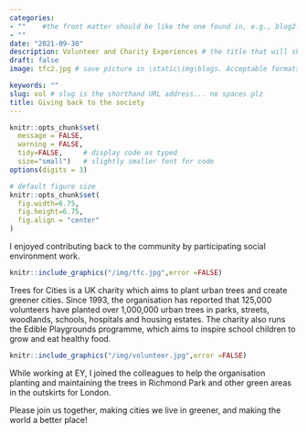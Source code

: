 ```yaml
---
categories:  
- ""    #the front matter should be like the one found in, e.g., blog2.md. It cannot be like the normal Rmd we used
- ""
date: "2021-09-30"
description: Volunteer and Charity Experiences # the title that will show up once someone gets to this page
draft: false
image: tfc2.jpg # save picture in \static\img\blogs. Acceptable formats= jpg, jpeg, or png . Your iPhone pics wont work

keywords: ""
slug: vol # slug is the shorthand URL address... no spaces plz
title: Giving back to the society
---
```

  



```r
knitr::opts_chunk$set(
  message = FALSE, 
  warning = FALSE, 
  tidy=FALSE,     # display code as typed
  size="small")   # slightly smaller font for code
options(digits = 3)

# default figure size
knitr::opts_chunk$set(
  fig.width=6.75, 
  fig.height=6.75,
  fig.align = "center"
)
```

I enjoyed contributing back to the community by participating social environment work.
```r
knitr::include_graphics("/img/tfc.jpg",error =FALSE)

```

Trees for Cities is a UK charity which aims to plant urban trees and create greener cities. Since 1993, the organisation has reported that 125,000 volunteers have planted over 1,000,000 urban trees in parks, streets, woodlands, schools, hospitals and housing estates. The charity also runs the Edible Playgrounds programme, which aims to inspire school children to grow and eat healthy food.

```r
knitr::include_graphics("/img/volunteer.jpg",error =FALSE)

```

While working at EY, I joined the colleagues to help the organisation planting and maintaining the trees in Richmond Park and other green areas in the outskirts for London. 

Please join us together, making cities we live in greener, and making the world a better place!